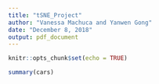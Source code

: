 ```yaml
---
title: "tSNE_Project"
author: "Vanessa Machuca and Yanwen Gong"
date: "December 8, 2018"
output: pdf_document
---
```


```r
knitr::opts_chunk$set(echo = TRUE)
```


```r
summary(cars)
```


